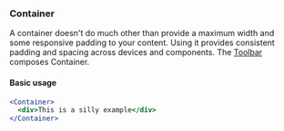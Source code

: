 
<Nav title="Container" />
<SEO title="Container" />

<Container>
<Article sidebar={[
  { id: 'Container', name: 'Container'},
  { id: 'Basic usage', name: 'Basic usage' },
  { id: 'Props', name: 'Props' }
]}>

# Container

A container doesn't do much other than provide a maximum width and some responsive padding to your content. Using it provides consistent padding and spacing across devices and components. The [Toolbar](/components/toolbar) composes Container.

#### Basic usage

```jsx
<Container>
  <div>This is a silly example</div>
</Container>
```

</Article>
</Container>
